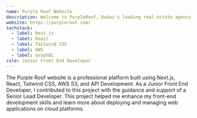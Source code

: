 ```yaml
---
name: Purple Roof Website
description: Welcome to PurpleRoof, Dubai's leading real estate agency. They are dedicated to transforming your property experience with top-notch property advertisement and personalized mortgage services. Their extensive portfolio caters to diverse needs, ensuring a seamless and rewarding journey for every client. They're not just about transactions; they're about building lasting relationships and creating real value.
website: https://purpleroof.com/
techstack:
  - label: Next.js
  - label: React
  - label: Tailwind CSS
  - label: AWS
  - label: GraphQL
role: Junior Front End Developer
---
```

The Purple Roof website is a professional platform built using Next.js, React, Tailwind CSS, AWS S3, and API Development. As a Junior Front End Developer, I contributed to this project with the guidance and support of a Senior Lead Developer. This project helped me enhance my front-end development skills and learn more about deploying and managing web applications on cloud platforms.